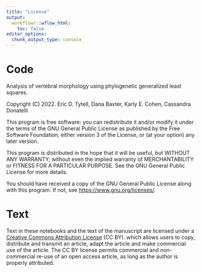 ```yaml
---
title: "License"
output:
  workflowr::wflow_html:
    toc: false
editor_options:
  chunk_output_type: console
---
```


# Code

Analysis of vertebral morphology using phylogenetic generalized least squares.

Copyright (C) 2022. Eric D. Tytell, Dana Baxter, Karly E. Cohen, Cassandra Donatelli

This program is free software: you can redistribute it and/or modify it under the terms of the GNU General Public License as published by the Free Software Foundation, either version 3 of the License, or (at your option) any later version.

This program is distributed in the hope that it will be useful, but WITHOUT ANY WARRANTY; without even the implied warranty of MERCHANTABILITY or FITNESS FOR A PARTICULAR PURPOSE. See the GNU General Public License for more details.

You should have received a copy of the GNU General Public License along with this program. If not, see <https://www.gnu.org/licenses/>.


# Text

Text in these notebooks and the text of the manuscript are licensed under a [Creative Commons Attribution License](https://creativecommons.org/licenses/by/4.0/) (CC BY). which allows users to copy, distribute and transmit an article, adapt the article and make commercial use of the article. The CC BY license permits commercial and non-commercial re-use of an open access article, as long as the author is properly attributed.
